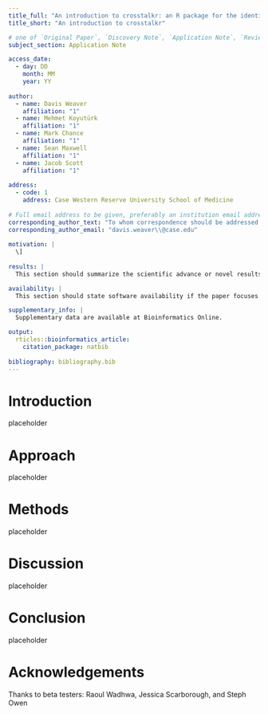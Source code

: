 ```yaml
---
title_full: "An introduction to crosstalkr: an R package for the identification of functionally relevant subnetworks."
title_short: "An introduction to crosstalkr"

# one of `Original Paper`, `Discovery Note`, `Application Note`, `Review`, `Letter to the Editor`, `Conference Paper`    
subject_section: Application Note

access_date:
  - day: DD
    month: MM
    year: YY
      
author:
  - name: Davis Weaver
    affiliation: "1"
  - name: Mehmet Koyutürk
    affiliation: "1"
  - name: Mark Chance
    affiliation: "1"
  - name: Sean Maxwell
    affiliation: "1"
  - name: Jacob Scott
    affiliation: "1"
      
address:
  - code: 1
    address: Case Western Reserve University School of Medicine
 
# Full email address to be given, preferably an institution email address.  
corresponding_author_text: "To whom correspondence should be addressed. E-mail: davis.weaver\\@case.edu"
corresponding_author_email: "davis.weaver\\@case.edu"
  
motivation: |
  \]
  
results: |
  This section should summarize the scientific advance or novel results of the study, and its impact on computational biology.

availability: |
  This section should state software availability if the paper focuses mainly on software development or on the implementation of an algorithm. Examples are: 'Freely available on the web at XXX.' Website implemented in Perl, MySQL and Apache, with all major browsers supported'; or 'Source code and binaries freely available for download at URL, implemented in C++ and supported on linux and MS Windows'. The complete address (URL) should be given. If the manuscript describes new software tools or the implementation of novel algorithms the software must be freely available to non-commercial users. Authors must also ensure that the software is available for a full TWO YEARS following publication. The editors of Bioinformatics encourage authors to make their source code available and, if possible, to provide access through an open source license.

supplementary_info: |
  Supplementary data are available at Bioinformatics Online.

output:
  rticles::bioinformatics_article:
    citation_package: natbib
    
bibliography: bibliography.bib
---
```


Introduction
============

  placeholder

Approach
============
  placeholder

Methods
============
  placeholder
  
Discussion
=============

  placeholder 
  
Conclusion
=============
  placeholder

Acknowledgements {.unnumbered}
==============
  Thanks to beta testers: Raoul Wadhwa, Jessica Scarborough, and Steph Owen


